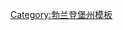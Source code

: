 {{Navbox
|bodyclass=hlist
|name=达默-施普雷瓦尔德县行政区划
|title=[[德国]][[勃兰登堡州]][[达默-施普雷瓦尔德县]]行政区划
|image=[[File:Wappen Landkreis Dahme-Spreewald.svg|60px|达默-施普雷瓦尔德县县徽]]
|above=
|list1=
*[[旧曹赫-武斯韦克]]
*[[贝尔斯特兰]]
*[[贝斯滕塞]]
*[[比勒古勒-比伦]]
*[[德拉恩斯多夫]]
*[[艾希瓦尔德 (勃兰登堡州)|艾希瓦尔德]]
*[[戈尔森]]
*[[大克里斯]]
*[[哈尔伯]]
*[[海德布利克]]
*[[海德塞]]
*[[亚姆利茨]]
*[[卡瑟尔-戈尔齐希]]
*[[柯尼希斯武斯特豪森]]
*[[克劳斯尼克-大瓦瑟堡]]
*[[利伯罗瑟]]
*'''[[吕本 (勃兰登堡州)|吕本]]'''
*[[卢考]]
*[[梅尔基施布赫霍尔茨]]
*[[梅尔基舍海德]]
*[[米滕瓦尔德 (达默-施普雷瓦尔德县)|米滕瓦尔德]]
*[[明谢霍弗]]
*[[新曹赫]]
*[[里茨诺伊恩多夫-施塔科]]
*[[施莱普齐希]]
*[[舍讷费尔德]]
*[[申瓦尔德 (勃兰登堡州)|申瓦尔德]]
*[[舒尔岑多夫]]
*[[施韦林 (勃兰登堡州)|施韦林]]
*[[施维洛赫塞]]
*[[施普雷瓦尔德海德]]
*[[施泰因赖希]]
*[[施特劳皮茨]]
*[[托伊皮茨]]
*[[下施普雷瓦尔德]]
*[[维尔道]]
*[[措伊滕]]
|below=
}}<noinclude>
[[Category:勃兰登堡州模板]]
</noinclude>